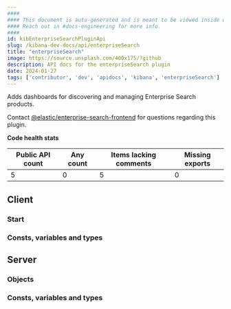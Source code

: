 ```yaml
---
####
#### This document is auto-generated and is meant to be viewed inside our experimental, new docs system.
#### Reach out in #docs-engineering for more info.
####
id: kibEnterpriseSearchPluginApi
slug: /kibana-dev-docs/api/enterpriseSearch
title: "enterpriseSearch"
image: https://source.unsplash.com/400x175/?github
description: API docs for the enterpriseSearch plugin
date: 2024-01-27
tags: ['contributor', 'dev', 'apidocs', 'kibana', 'enterpriseSearch']
---
```


Adds dashboards for discovering and managing Enterprise Search products.

Contact [@elastic/enterprise-search-frontend](https://github.com/orgs/elastic/teams/enterprise-search-frontend) for questions regarding this plugin.

**Code health stats**

| Public API count  | Any count | Items lacking comments | Missing exports |
|-------------------|-----------|------------------------|-----------------|
| 5 | 0 | 5 | 0 |

## Client

### Start
<DocDefinitionList data={[enterpriseSearchObj.client.start]}/>

### Consts, variables and types
<DocDefinitionList data={enterpriseSearchObj.client.misc}/>

## Server

### Objects
<DocDefinitionList data={enterpriseSearchObj.server.objects}/>

### Consts, variables and types
<DocDefinitionList data={enterpriseSearchObj.server.misc}/>

